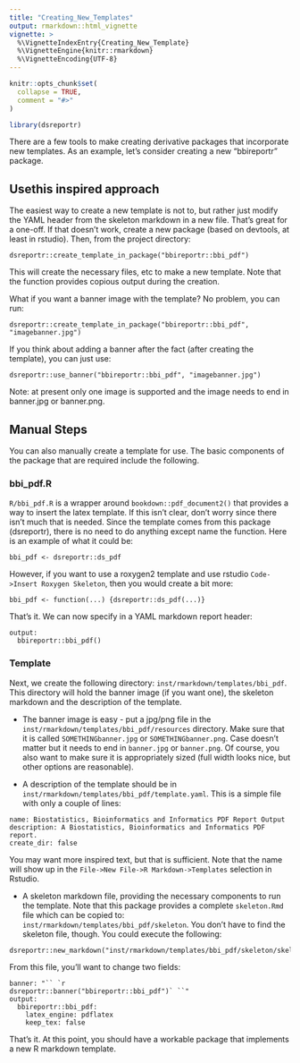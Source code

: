 ```yaml
---
title: "Creating_New_Templates"
output: rmarkdown::html_vignette
vignette: >
  %\VignetteIndexEntry{Creating_New_Template}
  %\VignetteEngine{knitr::rmarkdown}
  %\VignetteEncoding{UTF-8}
---
```


```r
knitr::opts_chunk$set(
  collapse = TRUE,
  comment = "#>"
)
```

```r
library(dsreportr)
```

There are a few tools to make creating derivative packages that incorporate
new templates. As an example, let's consider creating a new "bbireportr" 
package. 

## Usethis inspired approach
The easiest way to create a new template is not to, but rather just modify the YAML header from the skeleton markdown in a new file. That's great for a one-off. If that doesn't work, create a new package (based on devtools, at least in rstudio). Then, from the project directory:
```
dsreportr::create_template_in_package("bbireportr::bbi_pdf")
```

This will create the necessary files, etc to make a new template. Note that the function provides copious output during the creation.

What if you want a banner image with the template? No problem, you can run:
```
dsreportr::create_template_in_package("bbireportr::bbi_pdf", "imagebanner.jpg")
```

If you think about adding a banner after the fact (after creating the template), you 
can just use:

```
dsreportr::use_banner("bbireportr::bbi_pdf", "imagebanner.jpg")
```
Note: at present only one image is supported and the image needs to end in banner.jpg or banner.png. 

## Manual Steps

You can also manually create a template for use. The basic components of the package that are required include the following.

### bbi_pdf.R

`R/bbi_pdf.R` is a wrapper around `bookdown::pdf_document2()` that provides
a way to insert the latex template. If this isn't clear, don't worry since there
isn't much that is needed. Since the template comes from this package (dsreportr), there is no need to do anything except name the function. Here is an example of what it could be:

```
bbi_pdf <- dsreportr::ds_pdf
```

However, if you want to use a roxygen2 template and use rstudio `Code->Insert Roxygen Skeleton`, then you would create a bit more:
```
bbi_pdf <- function(...) {dsreportr::ds_pdf(...)}
```

That's it. We can now specify in a YAML markdown report header:

```
output:
  bbireportr::bbi_pdf()
```

### Template
Next, we create the following directory: `inst/rmarkdown/templates/bbi_pdf`. 
This directory will hold the banner image (if you want one), the skeleton
markdown and the description of the template.

- The banner image is easy - put a jpg/png file in the `inst/rmarkdown/templates/bbi_pdf/resources` directory. Make sure that it is
called `SOMETHINGbanner.jpg` or `SOMETHINGbanner.png`. Case doesn't matter
but it needs to end in `banner.jpg` or `banner.png`. Of course, you also want to make sure it is appropriately sized (full width looks nice, but other options are reasonable). 

- A description of the template should be in `inst/rmarkdown/templates/bbi_pdf/template.yaml`. This is a simple file with only a couple of lines:
```
name: Biostatistics, Bioinformatics and Informatics PDF Report Output
description: A Biostatistics, Bioinformatics and Informatics PDF report.
create_dir: false
```
You may want more inspired text, but that is sufficient. Note that the name will show up in the `File->New File->R Markdown->Templates` selection in Rstudio.

- A skeleton markdown file, providing the necessary components to run the template. Note that this package provides a complete `skeleton.Rmd` file which can be copied to: `inst/rmarkdown/templates/bbi_pdf/skeleton`. You don't have 
to find the skeleton file, though. You could execute the following:
```
dsreportr::new_markdown("inst/rmarkdown/templates/bbi_pdf/skeleton/skeleton.Rmd")
```

From this file, you'll want to change two fields:

```
banner: "`` `r
dsreportr::banner("bbireportr::bbi_pdf")` ``"
output:
  bbireportr::bbi_pdf:
    latex_engine: pdflatex
    keep_tex: false
```

That's it. At this point, you should have a workable package that implements a new R markdown template.

